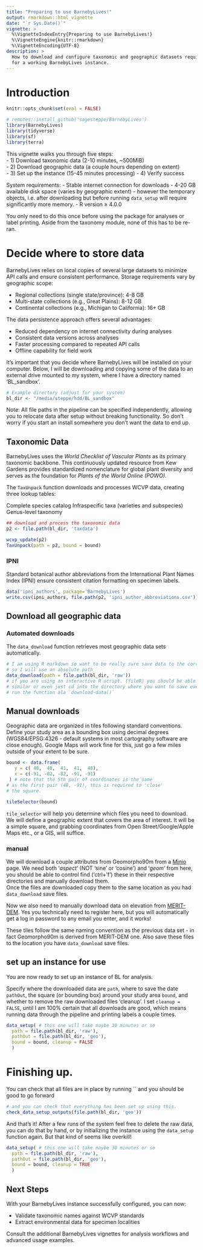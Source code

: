 ```yaml
---
title: "Preparing to use BarnebyLives!"
output: rmarkdown::html_vignette
date: "`r Sys.Date()`"
vignette: >
  %\VignetteIndexEntry{Preparing to use BarnebyLives!}
  %\VignetteEngine{knitr::rmarkdown}
  %\VignetteEncoding{UTF-8}
description: >
  How to download and configure taxonomic and geographic datasets required
  for a working BarnebyLives instance.
---
```


# Introduction 

```r
knitr::opts_chunk$set(eval = FALSE)
```

```r
# remotes::install_github('sagesteppe/BarnebyLives')
library(BarnebyLives)
library(tidyverse)
library(sf)
library(terra)
```

This vignette walks you through five steps:  
  - 1) Download taxonomic data (2-10 minutes, ~500MiB)  
  - 2) Download geographic data (a couple hours depending on extent)  
  - 3) Set up the instance (15-45 minutes processing) 
  - 4) Verify success

System requirements:
  - Stable internet connection for downloads
  - 4-20 GB available disk space (varies by geographic extent)
    - however the temporary objects, i.e. after downloading but before running
      `data_setup` will require significantly more memory. 
  - R version ≥ 4.0.0

You only need to do this once before using the package for analyses or label printing. 
Aside from the taxonomy module, none of this has to be re-ran. 

#  Decide where to store data

BarnebyLives relies on local copies of several large datasets to minimize API calls and ensure consistent performance. Storage requirements vary by geographic scope:

  - Regional collections (single state/province): 4-8 GB
  - Multi-state collections (e.g., Great Plains): 8-12 GB
  - Continental collections (e.g., Michigan to California): 16+ GB

The data persistence approach offers several advantages:

  - Reduced dependency on internet connectivity during analyses
  - Consistent data versions across analyses
  - Faster processing compared to repeated API calls
  - Offline capability for field work

It's important that you decide where BarnebyLives will be installed on your computer. 
Below, I will be downloading and copying some of the data to an external drive mounted to my system, where I have a directory named 'BL_sandbox'. 

```r
# Example directory (adjust for your system)
bl_dir <- "/media/steppe/hdd/BL_sandbox"
```

Note: All file paths in the pipeline can be specified independently, allowing you to relocate data after setup without breaking functionality.
So don't worry if you start an install somewhere you don't want the data to end up. 

## Taxonomic Data

BarnebyLives uses the *World Checklist of Vascular Plants* as its primary taxonomic backbone. 
This continuously updated resource from Kew Gardens provides standardized nomenclature for global plant diversity and serves as the foundation for *Plants of the World Online (POWO)*.

The `TaxUnpack` function downloads and processes WCVP data, creating three lookup tables:

Complete species catalog
Infraspecific taxa (varieties and subspecies)
Genus-level taxonomy

```r
## download and process the taxonomic data
p2 <- file.path(bl_dir, 'taxdata')

wcvp_update(p2) 
TaxUnpack(path = p2, bound = bound)
```

### IPNI 

Standard botanical author abbreviations from the International Plant Names Index (IPNI) ensure consistent citation formatting on specimen labels.

```r
data('ipni_authors', package='BarnebyLives')
write.csv(ipni_authors, file.path(p2, 'ipni_author_abbreviations.csv'))
```

## Download all geographic data

### Automated downloads 

The `data_download` function retrieves most geographic data sets automatically. 

```r
# I am using R markdown so want to be really sure save data to the correct location
# so I will use an absolute path
data_download(path = file.path(bl_dir, 'raw'))
# if you are using an interactive R script. (fileR) you should be able to do something
# similar or even just cd into the directory where you want to save everything and 
# run the function ala `download-data()`
```

## Manual downloads
Geographic data are organized in tiles following standard conventions. 
Define your study area as a bounding box using decimal degrees (WGS84/EPSG:4326 - default systems in most cartography software are close enough). 
Google Maps will work fine for this, just go a few miles outside of your extent to be sure. 

```r
bound <- data.frame(
   y = c( 48,  48,  41,  41,  48),
   x = c(-91, -82, -82, -91, -91)
 ) # note that the 5th pair of coordinates is the same
# as the first pair (48, -91), this is required to 'close'
# the square. 

tileSelector(bound)
```

`tile_selector` will help you determine which files you need to download. 
We will define a geographic extent that covers the area of interest. 
It will be a simple square, and grabbing coordinates from Open Street/Google/Apple Maps etc., or a GIS, will suffice.

### manual 

We will download a couple attributes from Geomorpho90m from a [Minio](https://opentopography.s3.sdsc.edu/minio/dataspace/OTDS.012020.4326.1/raster/) page. 
We need both '*aspect*' (NOT 'sine' or 'cosine') and '*geom*' from here, you should be able to control find ('ctrl+'f') these in their respective directories and manually download them.  
Once the files are downloaded copy them to the same location as you had `data_download` save files. 

Now we also need to manually download data on elevation from [MERIT-DEM](https://hydro.iis.u-tokyo.ac.jp/~yamadai/MERIT_DEM/).
Yes you technically need to register here, but you will automatically get a log in password to any email you enter, and it works!

These tiles follow the same naming convention as the previous data set - in fact Geomorpho90m is derived from MERIT-DEM one. 
Also save these files to the location you have `data_download` save files. 

## set up an instance for use 

You are now ready to set up an instance of BL for analysis. 

Specify where the downloaded data are `path`, where to save the date `pathOut`, the square (or bounding box) around your study area `bound`, and whether to remove the raw downloaded files 'cleanup'. 
I set `cleanup = FALSE`, until I am 100% certain that all downloads are good, which means running data through the pipeline and printing labels a couple times. 

```r
data_setup( # this one will take maybe 30 minutes or so 
  path = file.path(bl_dir, 'raw'), 
  pathOut = file.path(bl_dir, 'geo'),
  bound = bound, cleanup = FALSE
  )
```

# Finishing up. 

You can check that all files are in place by running `` and you should be good to go forward
```r
# and you can check that everything has been set up using this. 
check_data_setup_outputs(file.path(bl_dir, 'geo'))
```

And that's it!
After a few runs of the system feel free to delete the raw data, you can do that by hand, or by initializing the instance using the `data_setup` function again. But that kind of seems like overkill!

```r
data_setup( # this one will take maybe 30 minutes or so 
  path = file.path(bl_dir, 'raw'), 
  pathOut = file.path(bl_dir, 'geo'),
  bound = bound, cleanup = TRUE
  )
```

## Next Steps
With your BarnebyLives instance successfully configured, you can now:

- Validate taxonomic names against WCVP standards
- Extract environmental data for specimen localities

Consult the additional BarnebyLives vignettes for analysis workflows and advanced usage examples.
